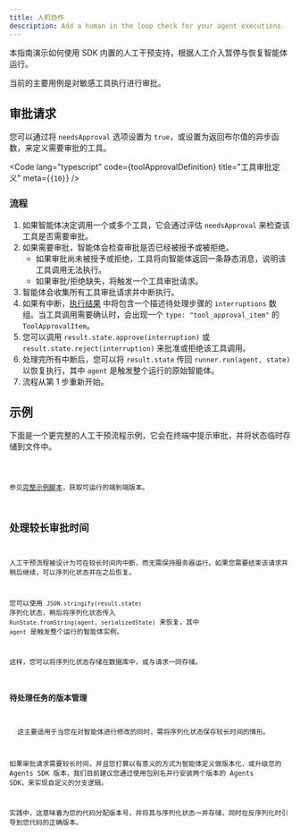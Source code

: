 ```yaml
---
title: 人机协作
description: Add a human in the loop check for your agent executions
---
```



本指南演示如何使用 SDK 内置的人工干预支持，根据人工介入暂停与恢复智能体运行。

当前的主要用例是对敏感工具执行进行审批。

## 审批请求

您可以通过将 `needsApproval` 选项设置为 `true`，或设置为返回布尔值的异步函数，来定义需要审批的工具。

<Code
  lang="typescript"
  code={toolApprovalDefinition}
  title="工具审批定义"
  meta={`{10}`}
/>

### 流程

1. 如果智能体决定调用一个或多个工具，它会通过评估 `needsApproval` 来检查该工具是否需要审批。
2. 如果需要审批，智能体会检查审批是否已经被授予或被拒绝。
   - 如果审批尚未被授予或拒绝，工具将向智能体返回一条静态消息，说明该工具调用无法执行。
   - 如果审批/拒绝缺失，将触发一个工具审批请求。
3. 智能体会收集所有工具审批请求并中断执行。
4. 如果有中断，[执行结果](/openai-agents-js/zh/guides/results) 中将包含一个描述待处理步骤的 `interruptions` 数组。当工具调用需要确认时，会出现一个 `type: "tool_approval_item"` 的 `ToolApprovalItem`。
5. 您可以调用 `result.state.approve(interruption)` 或 `result.state.reject(interruption)` 来批准或拒绝该工具调用。
6. 处理完所有中断后，您可以将 `result.state` 传回 `runner.run(agent, state)` 以恢复执行，其中 `agent` 是触发整个运行的原始智能体。
7. 流程从第 1 步重新开始。

## 示例

下面是一个更完整的人工干预流程示例，它会在终端中提示审批，并将状态临时存储到文件中。

<Code lang="typescript" code={humanInTheLoopExample} title="人工干预" />

参见[完整示例脚本](https://github.com/openai/openai-agents-js/tree/main/examples/agent-patterns/human-in-the-loop.ts)，获取可运行的端到端版本。

## 处理较长审批时间

人工干预流程被设计为可在较长时间内中断，而无需保持服务器运行。如果您需要结束该请求并稍后继续，可以序列化状态并在之后恢复。

您可以使用 `JSON.stringify(result.state)` 序列化状态，稍后将序列化状态传入 `RunState.fromString(agent, serializedState)` 来恢复，其中 `agent` 是触发整个运行的智能体实例。

这样，您可以将序列化状态存储在数据库中，或与请求一同存储。

### 待处理任务的版本管理

<Aside>
  这主要适用于当您在对智能体进行修改的同时，需将序列化状态保存较长时间的情形。
</Aside>

如果审批请求需要较长时间，并且您打算以有意义的方式为智能体定义做版本化，或升级您的 Agents SDK 版本，我们目前建议您通过使用包别名并行安装两个版本的 Agents SDK，来实现自定义的分支逻辑。

实践中，这意味着为您的代码分配版本号，并将其与序列化状态一并存储，同时在反序列化时引导到您代码的正确版本。
